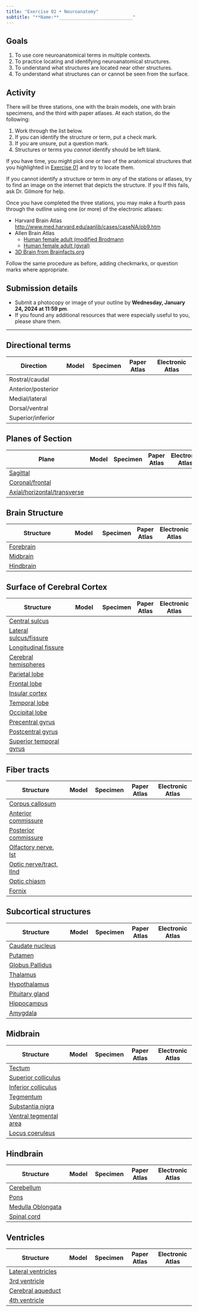 ```yaml
---
title: "Exercise 02 • Neuroanatomy"
subtitle: "**Name:**____________________________"
---
```


## Goals

1. To use core neuroanatomical terms in multiple contexts.
2. To practice locating and identifying neuroanatomical structures.
3. To understand what structures are located near other structures.
4. To understand what structures can or cannot be seen from the surface.

## Activity

There will be three stations, one with the brain models, one with brain specimens, and the third with paper atlases.
At each station, do the following:

1. Work through the list below.
2. If you can identify the structure or term, put a check mark.
3. If you are unsure, put a question mark.
4. Structures or terms you *cannot* identify should be left blank.

::: {.callout-note}

If you have time, you might pick one or two of the anatomical structures that you highlighted in [Exercise 01](ex01.qmd) and try to locate them.

If you cannot identify a structure or term in *any* of the stations or atlases, try to find an image on the internet that depicts the structure.
If you 
If this fails, ask Dr. Gilmore for help.

:::

Once you have completed the three stations, you may make a fourth pass through the outline using one (or more) of the electronic atlases:

- Harvard Brain Atlas <http://www.med.harvard.edu/aanlib/cases/caseNA/pb9.htm>
- Allen Brain Atlas
  - [Human female adult (modified Brodmann](http://atlas.brain-map.org/atlas?atlas=265297126#atlas=265297126&plate=112360888&structure=10390&x=40320&y=46976&zoom=-7&resolution=124.49&z=3)
  - [Human female adult (gyral)](http://atlas.brain-map.org/atlas?atlas=138322605#atlas=138322605&plate=112360888&structure=10390&x=40320&y=46976&zoom=-7&resolution=124.49&z=3)
- [3D Brain from Brainfacts.org](https://www.brainfacts.org/3d-brain#intro=false&focus=Brain)
  
Follow the same procedure as before, adding checkmarks, or question marks where appropriate.

## Submission details

- Submit a photocopy or image of your outline by [**Wednesday, January 24, 2024 at 11:59 pm**]{.orange_due}.
- If you found any additional resources that were especially useful to you, please share them.

---

## Directional terms

| Direction          | Model | Specimen | Paper Atlas | Electronic Atlas |
|--------------------|-------------|----------|-------------|------------------|
| Rostral/caudal     |             |          |             |                  |
| Anterior/posterior |             |          |             |                  |
| Medial/lateral     |             |          |             |                  |
| Dorsal/ventral     |             |          |             |                  |
| Superior/inferior  |             |          |             |                  |


## Planes of Section

| Plane                      | Model | Specimen | Paper Atlas | Electronic Atlas |
|----------------------------|-------------|----------|-------|--------------|
| [Sagittal](https://en.wikipedia.org/wiki/Sagittal_plane)                   |             |          |       | |
| [Coronal/frontal](https://en.wikipedia.org/wiki/Coronal_plane) |             |          |       | |
| [Axial/horizontal/transverse](https://en.wikipedia.org/wiki/Transverse_plane)           |             |          |       | |

## Brain Structure

| Structure                  | Model | Specimen | Paper Atlas | Electronic Atlas |
|----------------------------|-------------|----------|-------|--------------|
| [Forebrain](https://en.wikipedia.org/wiki/Prosencephalon)                  |             |          |       | |
| [Midbrain](https://en.wikipedia.org/wiki/Midbrain)                   |             |          |       | |
| [Hindbrain](https://en.wikipedia.org/wiki/Rhombencephalon)                  |             |          |       | |

## Surface of Cerebral Cortex

| Structure                  | Model | Specimen | Paper Atlas | Electronic Atlas |
|----------------------------|-------------|----------|-------|--------------|
| [Central sulcus](https://en.wikipedia.org/wiki/Central_sulcus)             |             |          |       | |
| [Lateral sulcus/fissure](https://en.wikipedia.org/wiki/Lateral_sulcus)     |             |          |       | |
| [Longitudinal fissure](https://en.wikipedia.org/wiki/Medial_longitudinal_fissure)       |             |          |       | |
| [Cerebral hemispheres](https://en.wikipedia.org/wiki/Cerebral_hemisphere)       |             |          |       | |
| [Parietal lobe](https://en.wikipedia.org/wiki/Parietal_lobe)              |             |          |       | |
| [Frontal lobe](https://en.wikipedia.org/wiki/Frontal_lobe)               |             |          |       | |
| [Insular cortex](https://en.wikipedia.org/wiki/Insular_cortex)             |             |          |       | |
| [Temporal lobe](https://en.wikipedia.org/wiki/Temporal_lobe)              |             |          |       | |
| [Occipital lobe](https://en.wikipedia.org/wiki/Occipital_lobe)             |             |          |       | |
| [Precentral gyrus](https://en.wikipedia.org/wiki/Precentral_gyrus)           |             |          |       | |
| [Postcentral gyrus](https://en.wikipedia.org/wiki/Postcentral_gyrus)          |             |          |       | |
| [Superior temporal gyrus](https://en.wikipedia.org/wiki/Superior_temporal_gyrus)    |             |          |       | |

## Fiber tracts

| Structure                  | Model | Specimen | Paper Atlas | Electronic Atlas |
|----------------------------|-------------|----------|-------------|------------------|
| [Corpus callosum](https://en.wikipedia.org/wiki/Corpus_callosum)            |             |          |       | |
| [Anterior commissure](https://en.wikipedia.org/wiki/Anterior_commissure)        |             |          |       | |
| [Posterior commissure](https://en.wikipedia.org/wiki/Posterior_commissure)       |             |          |       | |
| [Olfactory nerve, Ist](https://en.wikipedia.org/wiki/Olfactory_nerve)       |             |          |       | |
| [Optic nerve/tract, IInd](https://en.wikipedia.org/wiki/Optic_nerve)    |             |          |       | |
| [Optic chiasm](https://en.wikipedia.org/wiki/Optic_chiasm)               |             |          |       | |
| [Fornix](https://en.wikipedia.org/wiki/Fornix_\(neuroanatomy)                     |             |          |       | |

## Subcortical structures

| Structure                  | Model | Specimen | Paper Atlas | Electronic Atlas |
|----------------------------|-------------|----------|-------------|------------------|
| [Caudate nucleus](https://en.wikipedia.org/wiki/Caudate_nucleus)            |             |          |       | |
| [Putamen](https://en.wikipedia.org/wiki/Putamen)                    |             |          |       | |
| [Globus Pallidus](https://en.wikipedia.org/wiki/Globus_pallidus)            |             |          |       | |
| [Thalamus](https://en.wikipedia.org/wiki/Thalamus)                   |             |          |       | |
| [Hypothalamus](https://en.wikipedia.org/wiki/Hypothalamus)               |             |          |       | |
| [Pituitary gland](https://en.wikipedia.org/wiki/Pituitary_gland)            |             |          |       | |
| [Hippocampus](https://en.wikipedia.org/wiki/Hippocampus)                |             |          |       | |
| [Amygdala](https://en.wikipedia.org/wiki/Amygdala)                   |             |          |       | |

## Midbrain

| Structure                  | Model | Specimen | Paper Atlas | Electronic Atlas | 
|----------------------------|-------------|----------|-------------|------------------|
| [Tectum](https://en.wikipedia.org/wiki/Midbrain_tectum)                     |             |          |       | |
| [Superior colliculus](https://en.wikipedia.org/wiki/Superior_colliculus)        |             |          |       | |
| [Inferior colliculus](https://en.wikipedia.org/wiki/Inferior_colliculus)        |             |          |       | |
| [Tegmentum](https://en.wikipedia.org/wiki/Tegmentum)                  |             |          |       | |
| [Substantia nigra](https://en.wikipedia.org/wiki/Substantia_nigra)           |             |          |       | |
| [Ventral tegmental area](https://en.wikipedia.org/wiki/Ventral_tegmental_area)     |             |          |       | |
| [Locus coeruleus](https://en.wikipedia.org/wiki/Locus_coeruleus)            |             |          |       | |

## Hindbrain

| Structure                  | Model | Specimen | Paper Atlas | Electronic Atlas |
|----------------------------|-------------|----------|-------------|------------------|
| [Cerebellum](https://en.wikipedia.org/wiki/Cerebellum)                 |             |          |       | | 
| [Pons](https://en.wikipedia.org/wiki/Pons)                       |             |          |       | |
| [Medulla Oblongata](https://en.wikipedia.org/wiki/Medulla_oblongata)          |             |          |       | |
| [Spinal cord](https://en.wikipedia.org/wiki/Spinal_cord)                |             |          |       | |

## Ventricles

| Structure                  | Model | Specimen | Paper Atlas | Electronic Atlas |
|----------------------------|-------------|----------|-------------|------------------|
| [Lateral ventricles](https://en.wikipedia.org/wiki/Lateral_ventricles)         |             |          |       | |
| [3rd ventricle](https://en.wikipedia.org/wiki/Third_ventricle)              |             |          |       | |
| [Cerebral aqueduct](https://en.wikipedia.org/wiki/Cerebral_aqueduct)          |             |          |       | |
| [4th ventricle](https://en.wikipedia.org/wiki/Fourth_ventricle)              |             |          |       | |         
